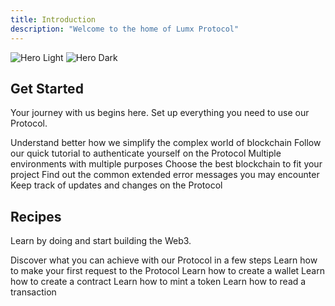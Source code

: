 ```yaml
---
title: Introduction
description: "Welcome to the home of Lumx Protocol"
---
```


<img
  className="block dark:hidden"
  src="/images/hero-light.svg"
  alt="Hero Light"
/>
<img
  className="hidden dark:block"
  src="/images/hero-dark.svg"
  alt="Hero Dark"
/>

## Get Started

Your journey with us begins here. Set up everything you need to use our Protocol.

<CardGroup cols={2}>
  <Card title="Why use Lumx Protocol" href="/get-started/why-lumx">
    Understand better how we simplify the complex world of blockchain
  </Card>
  <Card title="Authentication" href="/get-started/authentication">
    Follow our quick tutorial to authenticate yourself on the Protocol
  </Card>
  <Card title="Environments" href="/get-started/environments">
    Multiple environments with multiple purposes
  </Card>
  <Card title="Blockchains" href="/get-started/blockchains">
    Choose the best blockchain to fit your project
  </Card>
  <Card title="Troubleshooting" href="/get-started/troubleshooting">
    Find out the common extended error messages you may encounter
  </Card>
  <Card title="Changelog" href="/get-started/blockchains">
    Keep track of updates and changes on the Protocol
  </Card>
</CardGroup>

## Recipes

Learn by doing and start building the Web3.

<CardGroup cols={2}>
  <Card title="Overview" href="/recipes/first-request">
    Discover what you can achieve with our Protocol in a few steps
  </Card>
  <Card title="First request" href="/recipes/first-request">
    Learn how to make your first request to the Protocol
  </Card>
  <Card title="Create a wallet" href="/recipes/create-wallet">
    Learn how to create a wallet
  </Card>
  <Card title="Create a contract" href="/recipes/create-contract">
    Learn how to create a contract
  </Card>
  <Card title="Mint a token" href="/recipes/mint">
    Learn how to mint a token
  </Card>
  <Card title="Read a transaction" href="/recipes/read-transaction">
    Learn how to read a transaction
  </Card>
</CardGroup>
